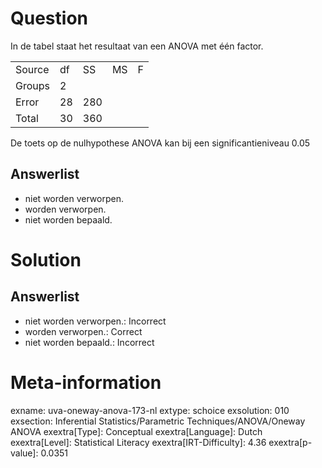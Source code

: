 Question
========

In de tabel staat het resultaat van een ANOVA met één factor.

  -------- ---- ----- ---- ---
  Source   df   SS    MS   F
  Groups   2               
  Error    28   280        
  Total    30   360        
  -------- ---- ----- ---- ---

De toets op de nulhypothese ANOVA kan bij een significantieniveau 0.05

Answerlist
----------

* niet worden verworpen.
* worden verworpen.
* niet worden bepaald.

Solution
========

Answerlist
----------

* niet worden verworpen.: Incorrect
* worden verworpen.: Correct
* niet worden bepaald.: Incorrect

Meta-information
================
exname: uva-oneway-anova-173-nl
extype: schoice
exsolution: 010
exsection: Inferential Statistics/Parametric Techniques/ANOVA/Oneway ANOVA
exextra[Type]: Conceptual
exextra[Language]: Dutch
exextra[Level]: Statistical Literacy
exextra[IRT-Difficulty]: 4.36
exextra[p-value]: 0.0351
